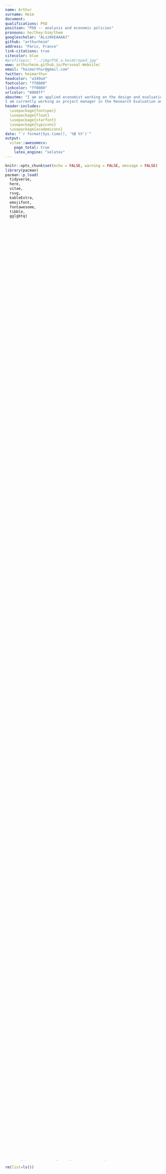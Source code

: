 ```yaml
---
name: Arthur
surname: Heim
document: 
qualifications: PhD
position: "PhD -- analysis and economic policies"
pronouns: he/they:him/them
googlescholar: "ALzz0kEAAAAJ"
github: "arthurheim"
address: "Paris, France"
link-citations: true
citecolor: blue
#profilepic: "../img/PSE_a.heimCroped.jpg"
www: arthurheim.github.io/Personal-Website/
email: "heimarthur@gmail.com"
twitter: heimarthur
headcolor: "a349a4"
footcolor: "ff0080"
linkcolor: "ff0080"
urlcolor: "0000ff" 
aboutme: "I am an applied economist working on the design and evaluation of public policies to reduce inequalities and poverty in France. I combine field experiments and microeconometrics to study the effects of active labour market policies for single mothers and how administrative support and information can improve access to early childcare services. I also use market design and implement fair assignment mechanisms for daycare seats in French municipalities.
I am currently working as project manager in the Research Evaluation and Statistics department (DSER) of the French National family allowance fund (Cnaf)."
header-includes:
  \usepackage{fontspec}
  \usepackage{float}
  \usepackage{starfont}
  \usepackage{typicons}
  \usepackage{academicons}
date: "`r format(Sys.time(), '%B %Y')`"
output:
  vitae::awesomecv:
    page_total: true
    latex_engine: "xelatex"
---
```



```r
knitr::opts_chunk$set(echo = FALSE, warning = FALSE, message = FALSE)
library(pacman)
pacman::p_load(
  tidyverse,
  here,
  vitae,
  rsvg,
  kableExtra,
  emojifont,
  fontawesome,
  tibble,
  gglgbtq)

colorsLanguages <- palette_lgbtq("bisexual")
knitr::opts_chunk$set(dev = 'svg')

```

```r
readExcelSheets <- function(filename){
  # read all sheets in .xlsx 
  all <- readxl::excel_sheets(filename)
  
  # import each sheet into a list using readxl::read_excel
  list <- lapply(all, function(x) readxl::read_excel(filename, sheet = x))
  
  # save sheet name for each sheet (list)
  names(list) <- all
  
  # breaks up list and creates a dataframe for each sheet with df names matching sheet names
  list2env(list, envir = .GlobalEnv)
}
```

```r
# appointments <- read_csv(here("data", "appointments.csv"))
# education <- read_csv(here("data", "education.csv"))
# research <- read_csv(here("data", "research_experience.csv"))
# teaching <- read_csv(here("data", "teaching_supervision.csv"))
# awards <- read_csv(here("data", "awards.csv"))
# leadership <- read_csv(here("data", "leadership.csv"))
# presentations <- read_csv(here("data", "presentations.csv"))
# training <- read_csv(here("data", "training.csv"))
# skills <- read_csv(here("data", "skills_table.csv"))
# tools <- read_csv(here("data", "digital_tools.csv"))

readExcelSheets(here::here("Data", "ArthurHeimCareerDataEn.xlsx"))



#bib <- tempfile(fileext = ".bib")


```

\section{Appointments $\quad$ \faSuitcase}

## Current position

```r
MyJob <- appointments %>%
  filter(current == "yes") %>% as.tibble() %>% 
  detailed_entries(with = role,
                   when = glue::glue("{start_date}--{end_date}"),
                   what = institution,
                   where = where,
                   why = details,
                   .protect = FALSE)

MyJob
```

## Past experiences

```r
otherjob <- appointments %>%
  filter(current != "yes") %>%
  detailed_entries(with = role,
                   when = glue::glue("{start_date}--{end_date}"),
                   what = institution,
                   where = where,
                   why = details,
                   .protect = FALSE)

otherjob
```

\section{Education $\quad$ \faInstitution }

```r
education %>%
  detailed_entries(where = Institution,
                   when = Year,
                   with = Degree,
                   what = Major,
                   why = Details,
                   .protect = FALSE)
```

\newpage
<!-- # Skills -->


\section{Teaching experiences $\quad$ \faGroup}

```r
teaching %>%
  detailed_entries(what = institution,
                   when = glue::glue("{start_date}--{end_date}"),
                   with = role,
                   where = where,
                   why = details,
                   .protect = FALSE)
```


\section{Programming skills $\quad$ \faConnectdevelop}

<!-- `r fa('r-project', fill = 'steelblue')` -->


```r
# skills <- read_csv(here("data", "skills.csv"))
# skills %>%
#   detailed_entries(with = type,
#                    why = skill)
#
library(flextable)
skills %>% 
 
   kbl(booktabs = TRUE, format = "latex",escape = F) %>%
   kable_styling(full_width = F,font_size=10, latex_options = "hold_position",protect_latex=FALSE) %>%
   row_spec(0, bold = T) %>% 
  # row_spec(0, bold = T, color = "#a349a4") |>
#row_spec(1, bold = F, color = "#7f7f7f") |>
column_spec(column = 3, width = '9 cm',color = colorsLanguages[c(3)]) %>% 
column_spec(column = 1, width = '4 cm',bold=T,color = colorsLanguages[c(1)]) %>% 
  column_spec(column = 2,width = '4 cm', italic = T,color = colorsLanguages[c(2)]) 

```



\section{PhD thesis $\quad$ \faGraduationCap}

```r
Thesis %>%
  filter(draftAvailable == "yes") %>%
  detailed_entries(what = subtitle,
                   when = glue::glue("{status}: {end_date}"),
                   with = glue::glue("{title} {link}"),
                   where = coauthors,
                   why = details,
                   .protect = FALSE)
```



\newpage

\section{Working papers and ongoing projects $\quad$ \faPencilSquare}

## Ongoing researches

```r
Thesis %>%
  filter(status == "Ongoing") %>%
  detailed_entries(what = subtitle,
                   when = glue::glue("{status}: {end_date}"),
                   with = title,
                   where = coauthors,
                   why = details,
                   .protect = FALSE)
```


## Collective work on reproducible research

```r
Thesis %>%
  filter(status == "Collective") %>%
  detailed_entries(what = subtitle,
                   when = glue::glue("{status}: {end_date}"),
                   with = title,
                   where = coauthors,
                   why = details,
                   .protect = FALSE)
```



\section{Publications $\quad$ \faFolderOpen}


## Book
<!-- \footnotesize -->
```r
# did not like this format so will add manually for now
bib <- bibliography_entries(here("Data", "publi_heim.bib"))%>%distinct(title,.keep_all = TRUE) %>% 
  mutate(dt=as.numeric(str_remove_all(id,"[:alpha:]"))) %>% arrange(desc(dt))

bib %>% filter(bib$type=="book")

  #arrange(desc(issued))
# bibliography_entries(here("data", "papers.bib"))
```


## Pre-doctoral and policy work
<!-- \footnotesize -->
```r


bib %>% filter(dt<2023 & (type %in% c("webpage",'book')==FALSE) & str_detect(bib$id,"ontaignac")==FALSE)

  #arrange(desc(issued))
# bibliography_entries(here("data", "papers.bib"))
```

<!-- \clearpage -->
\section{Selected conferences $\quad$ \faInstitution}


```r
conferences %>%
  detailed_entries(what = institution,
                   when = date,
                   with = role,
                   where = where,
                   why = details,
                   .protect = FALSE)
```



# Languages 

```r
# tribble(
#    ~type, ~desc,
#    "Coding Languages",
#     "R -- Python -- SQL -- JavaScript",
#    "Software",
#   "QGIS -- Earth Engine -- SAGA -- PostgreSQL -- ArcGIS -- GIMP",
#    "Other",
#   "Git -- Markdown -- LaTex -- OpenStreetMap"
# ) |>
#   brief_entries(what = desc, with = type, .protect = F)
tribble(
   ~`French`, ~`English`, ~`German`,
  "Native",
  "Proficient",
  "Basic"
) |>
kable(booktabs = T, align = 'c', escape = F, format = "latex") |>
kable_styling(full_width = F, font_size = 10, latex_options = "HOLD_position") |>
row_spec(0, bold = T, color = "#a349a4") |>
row_spec(1, bold = F, color = "#7f7f7f") |>
column_spec(column = 1:3, width = '4.75cm')
```



```r
data.frame(
  Skill = c("Reading", "Writing", "Listening","Speaking"),
  French = cell_spec(c(rep("Native", 4)), 'latex', color = colorsLanguages[c(1)]), 
  English = cell_spec(c("C2","C1","C2","C2"), 'latex', color = colorsLanguages[c(2)]), 
  German = cell_spec(c("A2","A2","A2","A2"), 'latex', color = colorsLanguages[c(3)]) 
) |>
  kable(booktabs = T, align = 'c', escape = F, format = "latex") |>
  kable_styling(full_width = F, font_size = 9, latex_options = "HOLD_position") |> 
  footnote(
    footnote_as_chunk = T,
    general_title = " ",
    general = "\\\\tiny Common European Framework of Reference for Languages: A1/A2: Basic User. B1/B2: Independent User. C1/C2: Proficient User",
    escape = F
  ) |>
  column_spec(column = 1:6, width = '2.4cm') #|> 
  # add_header_above(' ', line = F) |>
  # row_spec(0:4, extra_latex_after = "\\arrayrulecolor{white}") 
```



<!-- \clearpage -->

```r
rm(list=ls())
```

